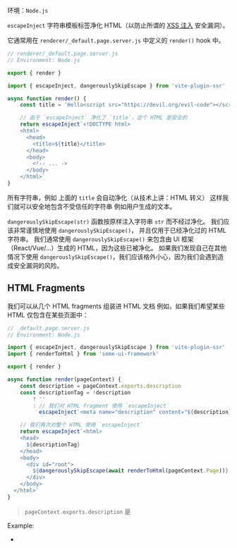 
环境：`Node.js`

`escapeInject` 字符串模板标签净化 HTML（以防止所谓的 [XSS 注入](https://en.wikipedia.org/wiki/Cross-site_scripting) 安全漏洞）。

它通常用在 `renderer/_default.page.server.js` 中定义的 `render()` hook 中。

```js
// renderer/_default.page.server.js
// Environment: Node.js

export { render }

import { escapeInject, dangerouslySkipEscape } from 'vite-plugin-ssr'

async function render() {
	const title = 'Hello<script src="https://devil.org/evil-code"></script>'

	// 由于 `escapeInject` 净化了 `title`，这个 HTML 是安全的
	return escapeInject`<!DOCTYPE html>
    <html>
      <head>
        <title>${title}</title>
      </head>
      <body>
        <!-- ... ->
      </body>
    </html>`
}
```

所有字符串，例如 上面的 `title` 会自动净化（从技术上讲：HTML 转义）
这样我们就可以安全地包含不受信任的字符串
例如用户生成的文本。

`dangerouslySkipEscape(str)` 函数按原样注入字符串 `str` 而不经过净化。
我们应该非常谨慎地使用 `dangerouslySkipEscape()`，
并且仅用于已经净化过的 HTML 字符串。
我们通常使用 `dangerouslySkipEscape()` 来包含由 UI 框架（React/Vue/...）生成的 HTML，因为这些已被净化。
如果我们发现自己在其他情况下使用 `dangerouslySkipEscape()`，我们应该格外小心，因为我们会遇到造成安全漏洞的风险。

## HTML Fragments

我们可以从几个 HTML fragments 组装进 HTML 文档
例如，如果我们希望某些 HTML 仅包含在某些页面中：

```js
// _default.page.server.js
// Environment: Node.js

import { escapeInject, dangerouslySkipEscape } from 'vite-plugin-ssr'
import { renderToHtml } from 'some-ui-framework'

export { render }

async function render(pageContext) {
	const description = pageContext.exports.description
	const descriptionTag = !description
		? ''
		: // 我们对 HTML fragment 使用 `escapeInject`
		  escapeInject`<meta name="description" content="${description}">`

	// 我们再次对整个 HTML 使用 `escapeInject`
	return escapeInject`<html>
    <head>
      ${descriptionTag}
    </head>
    <body>
      <div id="root">
        ${dangerouslySkipEscape(await renderToHtml(pageContext.Page))}
      </div>
    </body>
  </html>`
}
```

> `pageContext.exports.description` 是 <Link text="自定义 Export" href="/exports" />

Example:

- <RepoLink path='/examples/html-fragments/' />
